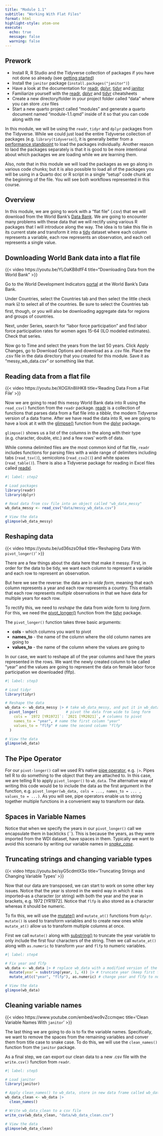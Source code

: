 ```yaml
---
title: "Module 1.1"
subtitle: "Working With Flat Files"
format: html
highlight-style: atom-one
execute: 
  echo: true
  message: false
  warning: false
---
```


::: {.callout-tip}
## Prework

- Install R, R Studio and the Tidyverse collection of packages if you have not done so already (see [getting started](/modules/getting-started.html))
- Install the `janitor` package (`install.packages("janitor")`)
- Have a look at the documentation for [readr](https://readr.tidyverse.org/), [dplyr](https://dplyr.tidyverse.org/), [tidyr](https://tidyr.tidyverse.org/) and [janitor](https://sfirke.github.io/janitor/)
- Familiarize yourself with the [readr](file:///C:/Users/emman/Downloads/data-import.pdf), [dplyr](file:///C:/Users/emman/Downloads/data-transformation-1.pdf) and [tidyr](file:///C:/Users/emman/Downloads/tidyr.pdf) cheatsheets
- Create a new directory/folder in your project folder called "data" where you can store .csv files
- Start a new quarto project called "modules" and generate a quarto document named "module-1.1.qmd" inside of it so that you can code along with me
:::

::: {.callout-note} 

In this module, we will be using the `readr`, `tidyr` and `dplyr` packages from the Tidyverse. While we could just load the entire Tidyverse collection of packages (e.g. `library(tidyverse)`), it is generally better from a [performance standpoint](https://stackoverflow.com/questions/50257990/what-is-the-advantage-of-using-librarytidyverse-instead-of-sub-packages) to load the packages individually. Another reason to laod the packages separately is that it is good to be more intentional about which packages we are loading while we are learning them. 

Also, note that in this module we will load the packages as we go along in various code chunks; but it is also possible to load all of the packages you will be using in a Quarto doc or R script in a single "setup" code chunk at the beginning of the file. You will see both workflows represented in this course.
:::


## Overview

In this module, we are going to work with a "flat file" (.csv) that we will download from the World Bank's [Data Bank](https://databank.worldbank.org/). We are going to encounter many problems with these data that we will rectify using various R packages that I will introduce along the way. The idea is to take this file in its current state and transform it into a [tidy](https://cran.r-project.org/web/packages/tidyr/vignettes/tidy-data.html) dataset where each column represents a variable, each row represents an observation, and each cell represents a single value.


## Downloading World Bank data into a flat file

{{< video https://youtu.be/YLOaKB8dfF4 title="Downloading Data from the World Bank" >}}

Go to the World Development Indicators [portal](https://databank.worldbank.org/source/world-development-indicators) at the World Bank's Data Bank.

Under Countries, select the Countries tab and then select the little check mark ☑️ to select all of the countries. Be sure to select the Countries tab first, though, or you will also be downloading aggregate data for regions and groups of countries.

Next, under Series, search for "labor force participation" and find labor force participation rates for women ages 15-64 (ILO modeled estimates). Check that series. 

Now go to Time and select the years from the last 50 years. Click Apply Changes, go to Download Options and download as a .csv file. Place the .csv file in the data directory that you created for this module. Save it as "messy_wb_data.csv" or something like that. 


## Reading data from a flat file

{{< video https://youtu.be/XOGXn8IiHK8 title='Reading Data From a Flat File' >}}

Now we are going to read this messy World Bank data into R using the `read_csv()` function from the `readr` package. [readr](https://readr.tidyverse.org/) is a collection of functions that parses data from a flat file into a *tibble*, the modern Tidyverse version of a data frame. After we have read the data  into R, we are going to have a look at it with the [glimpse()](https://dplyr.tidyverse.org/reference/glimpse.html) function from the [dplyr](https://dplyr.tidyverse.org/index.html) package.

`glimpse()` shows us a list of the columns in the along with their type (e.g. character, double, etc.) and a few rows' worth of data. 

::: {.callout-note}
While comma delimited files are the most common kind of flat file, `readr` includes functions for parsing files with a wide range of delimiters including tabs (`read_tsv()`), semicolons (`read_csv2()`) and white spaces (`read_table()`). There is also a Tidyverse package for reading in Excel files called [readxl](https://readxl.tidyverse.org/).
:::

```r
#| label: step2

# Load packages
library(readr) 
library(dplyr) 

# Read data from csv file into an object called "wb_data_messy"
wb_data_messy <- read_csv("data/messy_wb_data.csv")

# View the data
glimpse(wb_data_messy)
```


## Reshaping data

{{< video https://youtu.be/ud36szsO9a4 title='Reshaping Data With `pivot_longer()`' >}}

There are a few things about the data here that make it messy. First, in order for the data to be tidy, we want each column to represent a variable and each row to represent an observation. 

But here we see the reverse: the data are in *wide form*, meaning that each column represents a year and each row represents a country. This entails that each row represents *multiple* observations in that we have data for multiple years for each row. 

To rectify this, we need to *reshape* the data from wide form to *long form*. For this, we need the [pivot_longer()](https://tidyr.tidyverse.org/reference/pivot_longer.html) function from the [tidyr](https://tidyr.tidyverse.org/index.html) package. 

The `pivot_longer()` function takes three basic arguments: 

- **cols** - which columns you want to pivot
- **names_to** - the name of the column where the old column names are going to
- **values_to** - the name of the column where the values are going to 

In our case, we want to reshape all of the year columns and have the years represented in the rows. We want the newly created column to be called "year" and the values are going to represent the data on female labor force participation we downloaded (flfp).

```r
#| label: step3

# Load tidyr
library(tidyr)

# Reshape the data
wb_data <- wb_data_messy |> # take wb_data_messy, and put it in wb_data, but first...
  pivot_longer(             # pivot the data from wide to long form
    cols = `1972 [YR1972]`: `2021 [YR2021]`, # columns to pivot
    names_to = "year", # name the first column "year"
    values_to = "flfp" # name the second column "flfp"
  ) 

# View the data
glimpse(wb_data)
```

::: {.callout-important}
## The Pipe Operator

For our `pivot-longer()` call we used R's native [pipe operator](https://r4ds.hadley.nz/workflow-style.html#sec-pipes), e.g. `|>`. Pipes tell R to do something to the object that they are attached to. In this case, we are telling R to apply `pivot_longer()` to `wb_data`. The alternative way of writing this code would be to include the data as the first argument in the function, e.g. `pivot_longer(wb_data, cols = ..., names_to = ... , values_to = ...)`. As you will see, pipe operators enable us to string together multiple functions in a convenient way to transform our data. 
:::

::: {.callout-caution}
## Spaces in Variable Names
Notice that when we specify the years in our `pivot_longer()` call we encapsulate them in backticks (``). This is because the years, as they were imported from the WDI dataset, have spaces in them. Typically we want to avoid this scenario by writing our variable names in [*snake_case*](https://en.wikipedia.org/wiki/Snake_case). 
:::


## Truncating strings and changing variable types

{{< video https://youtu.be/syG5cdmtXSo title='Truncating Strings and Changing Variable Types' >}}

Now that our data are transposed, we can start to work on some other key issues. Notice that the year is stored in the weird way in which it was imported--as a character (or string) with both the year and the year in brackets, e.g. 1972 [YR1972]. Notice that `flfp` is also stored as a character whereas it should be numeric. 

To fix this, we will use the [mutate()](https://dplyr.tidyverse.org/reference/mutate.html) and `mutate_at()` functions from `dplyr`. `mutate()` is used to transform variables and to create new ones while `mutate_at()` allow us to transform multiple columns at once. 

First we call `mutate()` along with [substring()](https://www.statology.org/substring-function-in-r/) to truncate the year variable to only include the first four characters of the string. Then we call `mutate_at()` along with `as.numeric` to transform `year` and `flfp` to numeric variables.

```r
#| label: step4

# Fix year and flfp
wb_data <- wb_data |> # replace wb_data with a modified version of the dataframe 
  mutate(year = substring(year, 1, 4)) |> # truncate year (keep first four characters)
  mutate_at(c("year", "flfp"), as.numeric) # change year and flfp to numeric

# View the data
glimpse(wb_data)
```


## Cleaning variable names

{{< video https://www.youtube.com/embed/wo9vZccmqwc title='Clean Variable Names With `janitor`' >}}

The last thing we are going to do is to fix the variable names. Specifically, we want to remove the spaces from the remaining variables and conver them from title case to snake case. To do this, we will use the `clean_names()` function from the `janitor` package. 

As a final step, we can export our clean data to a new .csv file with the `write.csv()` function from `readr`. 

```r
#| label: step5

# Load janitor
library(janitor)

# Apply clean_names() to wb_data, store in new data frame called wb_data_clean
wb_data_clean <- wb_data |>  
  clean_names() 

# Write wb_data_clean to a csv file
write_csv(wb_data_clean, "data/wb_data_clean.csv")

# View the data
glimpse(wb_data_clean)
```



